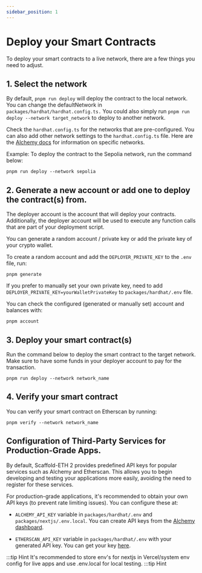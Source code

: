 ```yaml
---
sidebar_position: 1
---
```


# Deploy your Smart Contracts

To deploy your smart contracts to a live network, there are a few things you need to adjust.

## 1. Select the network

By default, `pnpm run deploy` will deploy the contract to the local network. You can change the defaultNetwork in `packages/hardhat/hardhat.config.ts.` You could also simply run `pnpm run deploy --network target_network` to deploy to another network.

Check the `hardhat.config.ts` for the networks that are pre-configured. You can also add other network settings to the `hardhat.config.ts` file. Here are the [Alchemy docs](https://docs.alchemy.com/docs/how-to-add-alchemy-rpc-endpoints-to-metamask) for information on specific networks.

Example: To deploy the contract to the Sepolia network, run the command below:

```
pnpm run deploy --network sepolia
```

## 2. Generate a new account or add one to deploy the contract(s) from.

The deployer account is the account that will deploy your contracts. Additionally, the deployer account will be used to execute any function calls that are part of your deployment script.

You can generate a random account / private key or add the private key of your crypto wallet.

To create a random account and add the `DEPLOYER_PRIVATE_KEY` to the `.env` file, run:

```
pnpm generate
```

If you prefer to manually set your own private key, need to add `DEPLOYER_PRIVATE_KEY=yourWalletPrivateKey` to `packages/hardhat/.env` file.

You can check the configured (generated or manually set) account and balances with:

```
pnpm account
```

## 3. Deploy your smart contract(s)

Run the command below to deploy the smart contract to the target network. Make sure to have some funds in your deployer account to pay for the transaction.

```
pnpm run deploy --network network_name
```

## 4. Verify your smart contract

You can verify your smart contract on Etherscan by running:

```
pnpm verify --network network_name
```

## Configuration of Third-Party Services for Production-Grade Apps.

By default, Scaffold-ETH 2 provides predefined API keys for popular services such as Alchemy and Etherscan. This allows you to begin developing and testing your applications more easily, avoiding the need to register for these services.

For production-grade applications, it's recommended to obtain your own API keys (to prevent rate limiting issues). You can configure these at:

- `ALCHEMY_API_KEY` variable in `packages/hardhat/.env` and `packages/nextjs/.env.local`. You can create API keys from the [Alchemy dashboard](https://dashboard.alchemy.com/).

- `ETHERSCAN_API_KEY` variable in `packages/hardhat/.env` with your generated API key. You can get your key [here](https://etherscan.io/myapikey).

:::tip Hint
It's recommended to store env's for nextjs in Vercel/system env config for live apps and use .env.local for local testing.
:::tip Hint
